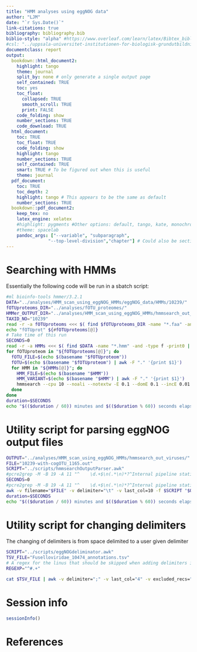 ```yaml
---
title: "HMM analyses using eggNOG data"
author: "LJM"
date: "`r Sys.Date()`"
link-citations: true
bibliography: bibliography.bib
biblio-style: "alpha" #https://www.overleaf.com/learn/latex/Bibtex_bibliography_styles
#csl: "../uppsala-universitet-institutionen-for-biologisk-grundutbildning.csl"
documentclass: report
output:
  bookdown::html_document2:
    highlight: tango
    theme: journal
    split_by: none # only generate a single output page
    self_contained: TRUE
    toc: yes
    toc_float: 
      collapsed: TRUE
      smooth_scroll: TRUE
      print: FALSE
    code_folding: show
    number_sections: TRUE
    code_download: TRUE
  html_document: 
    toc: TRUE
    toc_float: TRUE
    code_folding: show
    highlight: tango
    number_sections: TRUE
    self_contained: TRUE
    smart: TRUE # To be figured out when this is useful
    theme: journal
  pdf_document:
    toc: TRUE
    toc_depth: 2
    highlight: tango # This appears to be the same as default
    number_sections: TRUE
  bookdown::pdf_document2:
    keep_tex: no
    latex_engine: xelatex
    #highlight: pygments #Other options: default, tango, kate, monochrome, espresso, zenburn, haddock, and textmate
    #theme: spacelab
    pandoc_args: ["--variable", "subparagraph",
                "--top-level-division","chapter"] # Could also be section 
---
```


# Searching with HMMs

Essentially the following code will be run in a sbatch script: 

```bash
#ml bioinfo-tools hmmer/3.2.1
DATA="../analyses/HMM_scan_using_eggNOG_HMMs/eggNOG_data/HMMs/10239/"
fOTUproteoms_DIR="../analyses/fOTU_proteomes/"
HMMer_OUTPUT_DIR="../analyses/HMM_scan_using_eggNOG_HMMs/hmmsearch_out_viruses/"
TAXID_NO="10239"
read -r -a fOTUproteoms <<< $( find $fOTUproteoms_DIR -name "*.faa" -and -type f -print0 | xargs -0 echo )
echo "fOTUprot" ${#fOTUproteoms[@]}
# Take time of this run
SECONDS=0
read -r -a HMMs <<< $( find $DATA -name "*.hmm" -and -type f -print0 | xargs -0 echo )
for fOTUproteom in "${fOTUproteoms[@]}"; do
  fOTU_FILE=$(echo $(basename "$fOTUproteom"))
  fOTU=$(echo $(basename "$fOTUproteom") | awk -F "." '{print $1}')
  for HMM in "${HMMs[@]}"; do
    HMM_FILE=$(echo $(basename "$HMM"))
    HMM_VARIANT=$(echo $(basename "$HMM") | awk -F "." '{print $1}')
    hmmsearch --cpu 10 --noali --notextw -E 0.1 --domE 0.1 --incE 0.01 --incdomE 0.01 "$HMM" "$fOTUproteom" >> "$HMMer_OUTPUT_DIR""$TAXID_NO""-with-""$fOTU"".out"
  done
done
duration=$SECONDS
echo "$(($duration / 60)) minutes and $(($duration % 60)) seconds elapsed."
```


# Utility script for parsing eggNOG output files

```bash
OUTPUT="../analyses/HMM_scan_using_eggNOG_HMMs/hmmsearch_out_viruses/"
FILE="10239-with-cogOTU_1165.out"
SCRIPT="../scripts/hmmsearchOutputParser.awk"
#pcre2grep -M -B 19 -A 11 "^    \d.+$\n(.*\n)*?^Internal pipeline statistics summary:" $OUTPUT1
SECONDS=0
#pcre2grep -M -B 19 -A 11 "^    \d.+$\n(.*\n)*?^Internal pipeline statistics summary:" $OUTPUT4 > test.txt
awk -v filename="$FILE" -v delimiter="\t" -v last_col=10 -f $SCRIPT "$OUTPUT""$FILE"
duration=$SECONDS
echo "$(($duration / 60)) minutes and $(($duration % 60)) seconds elapsed."
```

# Utility script for changing delimiters

The changing of delimiters is from space delimited to a user given delimiter

```bash
SCRIPT="../scripts/eggNOGdeliminator.awk"
TSV_FILE="Fuselloviridae_10474_annotations.tsv"
# A regex for the linus that should be skipped when adding delimiters in the middle
REGEXP="^#.+"

cat $TSV_FILE | awk -v delimiter=";" -v last_col="4" -v excluded_recs="$REGEXP" -f $SCRIPT
```
















# Session info

```r
sessionInfo()
```


# References
